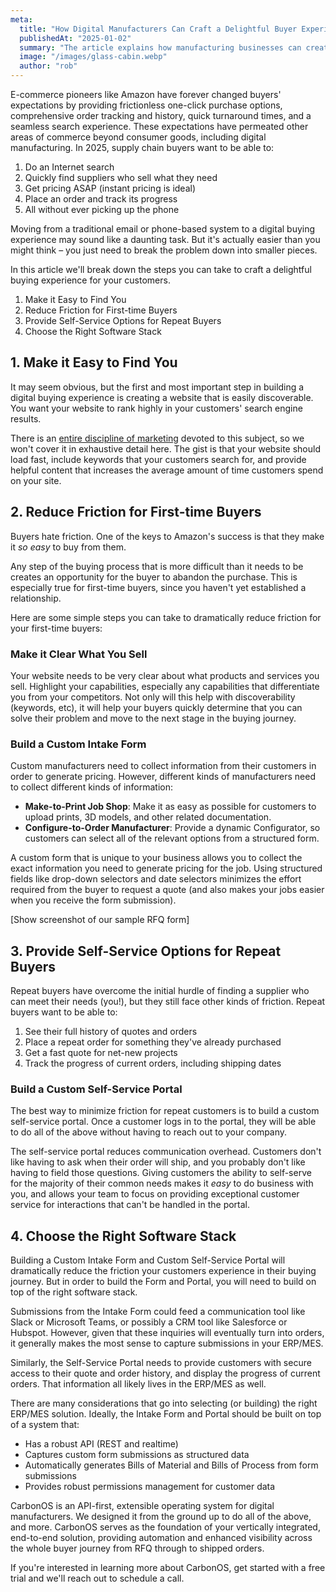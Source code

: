 ```yaml
---
meta:
  title: "How Digital Manufacturers Can Craft a Delightful Buyer Experience in 2025"
  publishedAt: "2025-01-02"
  summary: "The article explains how manufacturing businesses can create a modern digital buying experience that meets customer expectations by making their services easily discoverable online, reducing friction for first-time buyers through clear website content and custom intake forms, and providing self-service options for repeat customers through dedicated portals that allow order tracking and reordering."
  image: "/images/glass-cabin.webp"
  author: "rob"
---
```


E-commerce pioneers like Amazon have forever changed buyers' expectations by providing frictionless one-click purchase options, comprehensive order tracking and history, quick turnaround times, and a seamless search experience. These expectations have permeated other areas of commerce beyond consumer goods, including digital manufacturing. In 2025, supply chain buyers want to be able to:

1. Do an Internet search
2. Quickly find suppliers who sell what they need
3. Get pricing ASAP (instant pricing is ideal)
4. Place an order and track its progress
5. All without ever picking up the phone

Moving from a traditional email or phone-based system to a digital buying experience may sound like a daunting task. But it's actually easier than you might think – you just need to break the problem down into smaller pieces.

In this article we'll break down the steps you can take to craft a delightful buying experience for your customers.

1. Make it Easy to Find You
2. Reduce Friction for First-time Buyers
3. Provide Self-Service Options for Repeat Buyers
4. Choose the Right Software Stack

## 1. Make it Easy to Find You

It may seem obvious, but the first and most important step in building a digital buying experience is creating a website that is easily discoverable. You want your website to rank highly in your customers' search engine results.

There is an [entire discipline of marketing](https://moz.com/beginners-guide-to-seo) devoted to this subject, so we won't cover it in exhaustive detail here. The gist is that your website should load fast, include keywords that your customers search for, and provide helpful content that increases the average amount of time customers spend on your site.

## 2\. Reduce Friction for First-time Buyers

Buyers hate friction. One of the keys to Amazon's success is that they make it _so easy_ to buy from them.

Any step of the buying process that is more difficult than it needs to be creates an opportunity for the buyer to abandon the purchase. This is especially true for first-time buyers, since you haven't yet established a relationship.

Here are some simple steps you can take to dramatically reduce friction for your first-time buyers:

### Make it Clear What You Sell

Your website needs to be very clear about what products and services you sell. Highlight your capabilities, especially any capabilities that differentiate you from your competitors. Not only will this help with discoverability (keywords, etc), it will help your buyers quickly determine that you can solve their problem and move to the next stage in the buying journey.

### Build a Custom Intake Form

Custom manufacturers need to collect information from their customers in order to generate pricing. However, different kinds of manufacturers need to collect different kinds of information:

- **Make-to-Print Job Shop**: Make it as easy as possible for customers to upload prints, 3D models, and other related documentation.
- **Configure-to-Order Manufacturer**: Provide a dynamic Configurator, so customers can select all of the relevant options from a structured form.

A custom form that is unique to your business allows you to collect the exact information you need to generate pricing for the job. Using structured fields like drop-down selectors and date selectors minimizes the effort required from the buyer to request a quote (and also makes your jobs easier when you receive the form submission).

\[Show screenshot of our sample RFQ form\]

## 3\. Provide Self-Service Options for Repeat Buyers

Repeat buyers have overcome the initial hurdle of finding a supplier who can meet their needs (you\!), but they still face other kinds of friction. Repeat buyers want to be able to:

1. See their full history of quotes and orders
2. Place a repeat order for something they've already purchased
3. Get a fast quote for net-new projects
4. Track the progress of current orders, including shipping dates

### Build a Custom Self-Service Portal

The best way to minimize friction for repeat customers is to build a custom self-service portal. Once a customer logs in to the portal, they will be able to do all of the above without having to reach out to your company.

The self-service portal reduces communication overhead. Customers don't like having to ask when their order will ship, and you probably don't like having to field those questions. Giving customers the ability to self-serve for the majority of their common needs makes it _easy_ to do business with you, and allows your team to focus on providing exceptional customer service for interactions that can't be handled in the portal.

## 4\. Choose the Right Software Stack

Building a Custom Intake Form and Custom Self-Service Portal will dramatically reduce the friction your customers experience in their buying journey. But in order to build the Form and Portal, you will need to build on top of the right software stack.

Submissions from the Intake Form could feed a communication tool like Slack or Microsoft Teams, or possibly a CRM tool like Salesforce or Hubspot. However, given that these inquiries will eventually turn into orders, it generally makes the most sense to capture submissions in your ERP/MES.

Similarly, the Self-Service Portal needs to provide customers with secure access to their quote and order history, and display the progress of current orders. That information all likely lives in the ERP/MES as well.

There are many considerations that go into selecting (or building) the right ERP/MES solution. Ideally, the Intake Form and Portal should be built on top of a system that:

- Has a robust API (REST and realtime)
- Captures custom form submissions as structured data
- Automatically generates Bills of Material and Bills of Process from form submissions
- Provides robust permissions management for customer data

CarbonOS is an API-first, extensible operating system for digital manufacturers. We designed it from the ground up to do all of the above, and more. CarbonOS serves as the foundation of your vertically integrated, end-to-end solution, providing automation and enhanced visibility across the whole buyer journey from RFQ through to shipped orders.

If you're interested in learning more about CarbonOS, get started with a free trial and we'll reach out to schedule a call.
